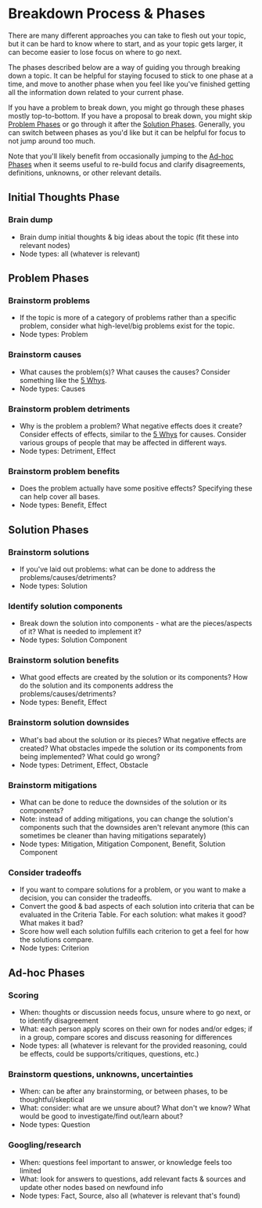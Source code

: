 # Breakdown Process & Phases

There are many different approaches you can take to flesh out your topic, but it can be hard to know where to start, and as your topic gets larger, it can become easier to lose focus on where to go next.

The phases described below are a way of guiding you through breaking down a topic. It can be helpful for staying focused to stick to one phase at a time, and move to another phase when you feel like you've finished getting all the information down related to your current phase.

If you have a problem to break down, you might go through these phases mostly top-to-bottom. If you have a proposal to break down, you might skip [Problem Phases](#problem-phases) or go through it after the [Solution Phases](#solution-phases). Generally, you can switch between phases as you'd like but it can be helpful for focus to not jump around too much.

Note that you'll likely benefit from occasionally jumping to the [Ad-hoc Phases](#ad-hoc-phases) when it seems useful to re-build focus and clarify disagreements, definitions, unknowns, or other relevant details.

## Initial Thoughts Phase

### Brain dump

- Brain dump initial thoughts & big ideas about the topic (fit these into relevant nodes)
- Node types: all (whatever is relevant)

## Problem Phases

### Brainstorm problems

- If the topic is more of a category of problems rather than a specific problem, consider what high-level/big problems exist for the topic.
- Node types: Problem

### Brainstorm causes

- What causes the problem(s)? What causes the causes? Consider something like the [5 Whys](https://www.lean.org/lexicon-terms/5-whys/).
- Node types: Causes

### Brainstorm problem detriments

- Why is the problem a problem? What negative effects does it create? Consider effects of effects, similar to the [5 Whys](https://www.lean.org/lexicon-terms/5-whys/) for causes. Consider various groups of people that may be affected in different ways.
- Node types: Detriment, Effect

### Brainstorm problem benefits

- Does the problem actually have some positive effects? Specifying these can help cover all bases.
- Node types: Benefit, Effect

## Solution Phases

### Brainstorm solutions

- If you've laid out problems: what can be done to address the problems/causes/detriments?
- Node types: Solution

### Identify solution components

- Break down the solution into components - what are the pieces/aspects of it? What is needed to implement it?
- Node types: Solution Component

### Brainstorm solution benefits

- What good effects are created by the solution or its components? How do the solution and its components address the problems/causes/detriments?
- Node types: Benefit, Effect

### Brainstorm solution downsides

- What's bad about the solution or its pieces? What negative effects are created? What obstacles impede the solution or its components from being implemented? What could go wrong?
- Node types: Detriment, Effect, Obstacle

### Brainstorm mitigations

- What can be done to reduce the downsides of the solution or its components?
- Note: instead of adding mitigations, you can change the solution's components such that the downsides aren't relevant anymore (this can sometimes be cleaner than having mitigations separately)
- Node types: Mitigation, Mitigation Component, Benefit, Solution Component

### Consider tradeoffs

- If you want to compare solutions for a problem, or you want to make a decision, you can consider the tradeoffs.
- Convert the good & bad aspects of each solution into criteria that can be evaluated in the Criteria Table. For each solution: what makes it good? What makes it bad?
- Score how well each solution fulfills each criterion to get a feel for how the solutions compare.
- Node types: Criterion

## Ad-hoc Phases

### Scoring

- When: thoughts or discussion needs focus, unsure where to go next, or to identify disagreement
- What: each person apply scores on their own for nodes and/or edges; if in a group, compare scores and discuss reasoning for differences
- Node types: all (whatever is relevant for the provided reasoning, could be effects, could be supports/critiques, questions, etc.)

### Brainstorm questions, unknowns, uncertainties

- When: can be after any brainstorming, or between phases, to be thoughtful/skeptical
- What: consider: what are we unsure about? What don't we know? What would be good to investigate/find out/learn about?
- Node types: Question

### Googling/research

- When: questions feel important to answer, or knowledge feels too limited
- What: look for answers to questions, add relevant facts & sources and update other nodes based on newfound info
- Node types: Fact, Source, also all (whatever is relevant that's found)
